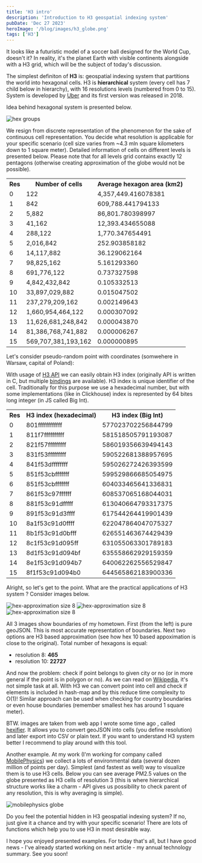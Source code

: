 ```yaml
---
title: 'H3 intro'
description: 'Introduction to H3 geospatial indexing system'
pubDate: 'Dec 27 2023'
heroImage: '/blog/images/h3_globe.png'
tags: ['H3']
---
```



It looks like a futuristic model of a soccer ball designed for the World Cup, doesn't it? In reality, it's the planet Earth with visible continents alongside with a H3 grid, which will be the subject of today's discussion.

The simplest definiton of <strong>H3</strong> is: geospatial indexing system that partitions the world into hexagonal cells. H3 is <strong>hierarchical</strong> system (every cell has 7 child below in hierarchy), with 16 resolutions levels (numbered from 0 to 15). System is developed by [Uber](https://www.uber.com/blog/h3/) and its first version was released in 2018.

Idea behind hexagonal system is presented below.

<div class="flex justify-center">
    <img src="/blog/images/hex_grouping.png" alt="hex groups" />
</div>

We resign from discrete representation of the phenomenon for the sake of continuous cell representation. You decide what resolution is applicable for your specific scenario (cell size varies from ~4.3 mln square kilometers down to 1 square meter).
Detailed information of cells on different levels is presented below. Please note that for all levels grid contains exactly 12 pentagons (otherwise creating approximation of the globe would not be possible).

<table class="bg-slate-50 dark:text-white dark:bg-slate-700">
    <tr class="bg-slate-200 dark:bg-slate-800">
        <th>Res</th>
        <th>Number of cells</th>
        <th>Average hexagon area (km2)</th>
    </tr>
    <tr>
        <td>0</td>
        <td>122</td>
        <td>4,357,449.416078381	</td>
    </tr>
    <tr>
        <td>1</td>
        <td>842</td>
        <td>609,788.441794133</td>
    </tr>   
    <tr>
        <td>2</td>
        <td>5,882</td>
        <td>86,801.780398997</td>
    </tr>   
    <tr>
        <td>3</td>
        <td>41,162</td>
        <td>12,393.434655088</td>
    </tr>
    <tr>
        <td>4</td>
        <td>288,122</td>
        <td>1,770.347654491</td>
    </tr>
     <tr>
        <td>5</td>
        <td>2,016,842</td>
        <td>252.903858182</td>
    </tr>
    <tr>
        <td>6</td>
        <td>14,117,882</td>
        <td>36.129062164</td>
    </tr>
    <tr>
        <td>7</td>
        <td>98,825,162</td>
        <td>5.161293360</td>
    </tr>
     <tr>
        <td>8</td>
        <td>691,776,122</td>
        <td>0.737327598</td>
    </tr>
    <tr>
        <td>9</td>
        <td>4,842,432,842</td>
        <td>0.105332513</td>
    </tr>
    <tr>
        <td>10</td>
        <td>33,897,029,882</td>
        <td>0.015047502</td>
    </tr>
    <tr>
        <td>11</td>
        <td>237,279,209,162</td>
        <td>0.002149643</td>
    </tr>
    <tr>
        <td>12</td>
        <td>1,660,954,464,122</td>
        <td>0.000307092</td>
    </tr>
    <tr>
        <td>13</td>
        <td>11,626,681,248,842</td>
        <td>0.000043870</td>
    </tr>
    <tr>
        <td>14</td>
        <td>81,386,768,741,882</td>
        <td>0.000006267</td>
    </tr>
    <tr>
        <td>15</td>
        <td>569,707,381,193,162</td>
        <td>0.000000895</td>
    </tr>
</table>


Let's consider pseudo-random point with coordinates (somwehere in Warsaw, capital of Poland):

<Latex formula="\lambda = 21.004714 \quad \varphi = 52.244534" />

With usage of [H3 API](https://h3geo.org/docs/api/indexing) we can easily obtain H3 index (originally API is written in C, but multiple [bindings](https://h3geo.org/docs/community/bindings) are available). H3 index is unique identifier of the cell. 
Traditionally for this purpose we use a hexadecimal number, but with some implementations (like in Clickhouse) index is represented by 64 bites long integer (in JS called Big Int).

<table class="bg-slate-50 dark:text-white dark:bg-slate-700 mb-4">
    <tr class="bg-slate-200 dark:bg-slate-800">
        <th>Res</th>
        <th>H3 index (hexadecimal)</th>
        <th>H3 index (Big Int)</th>
    </tr>
    <tr>
        <td>0</td>
        <td>801ffffffffffff</td>
        <td>577023702256844799</td>
    </tr>
      <tr>
        <td>1</td>
        <td>811f7ffffffffff</td>
        <td>581518505791193087</td>
    </tr>
      <tr>
        <td>2</td>
        <td>821f57fffffffff</td>
        <td>586019356639494143</td>
    </tr>
    <tr>
        <td>3</td>
        <td>831f53fffffffff</td>
        <td>590522681388957695</td>
    </tr>
    <tr>
        <td>4</td>
        <td>841f53dffffffff</td>
        <td>595026272426393599</td>
    </tr>
    <tr>
        <td>5</td>
        <td>851f53cbfffffff</td>
        <td>599529866685054975</td>
    </tr>
     <tr>
        <td>6</td>
        <td>851f53cbfffffff</td>
        <td>604033465641336831</td>
    </tr>
       <tr>
        <td>7</td>
        <td>861f53c97ffffff</td>
        <td>608537065168044031</td>
    </tr>
      <tr>
        <td>8</td>
        <td>881f53c91dfffff</td>
        <td>613040664793317375</td>
    </tr>
    <tr>
        <td>9</td>
        <td>891f53c91d3ffff</td>
        <td>617544264419901439</td>
    </tr>
     <tr>
        <td>10</td>
        <td>8a1f53c91d0ffff</td>
        <td>622047864047075327</td>
    </tr>
     <tr>
        <td>11</td>
        <td>8b1f53c91d0bfff</td>
        <td>626551463674429439</td>
    </tr>
     <tr>
        <td>12</td>
        <td>8c1f53c91d095ff</td>
          <td>631055063301789183</td>
    </tr>
    <tr>
        <td>13</td>
        <td>8d1f53c91d094bf</td>
        <td>635558662929159359</td>
    </tr>
    <tr>
        <td>14</td>
        <td>8e1f53c91d094b7</td>
        <td>640062262556529847</td>
    </tr>
      <tr>
        <td>15</td>
        <td>8f1f53c91d094b0</td>
        <td>644565862183900336</td>
    </tr>
</table>
    
    
Alright, so let's get to the point. What are the practical applications of H3 system ? Consider images below.

<div class="max:w-full flex justify-between [&>img]:w-[33%]">
    <img src="/blog/images/city-polygon.png" alt="hex-approximation size 8" />
    <img src="/blog/images/city-hex8.png" alt="hex-approximation size 8" />
    <img src="/blog/images/city-hex10.png" alt="hex-approximation size 8" />
</div>

All 3 images show boundaries of my hometown. First (from the left) is pure geoJSON. This is most accurate representation of boundaries. Next two options are H3 based approximation (see how hex 10 based appoximation is close to the original).
Total number of hexagons is equal:
<ul>
    <li>resolution 8: <strong>465</strong></li>
    <li>resolution 10: <strong>22727</strong></li>
</ul>

And now the problem: check if point belongs to given city or no (or in more general if the point is in polygon or no). As we can read on [Wikipedia](https://en.wikipedia.org/wiki/Point_in_polygon), it's not simple task at all.
With H3 we can convert point into cell and check if elements is included in hash-map and by this reduce time complexity to O(1)! Similar approach can be used when checking for country boundaries or even house boundaries (remember smallest hex has around 1 square meter).

BTW. images are taken from web app I wrote some time ago , called [hexifier](https://lukasi.uk/hexifier). It allows you to convert geoJSON into cells (you define resolution) and later export into CSV or plain text. If you want to understand 
H3 system better I recommend to play around with this tool.

Another example. At my work (I'm working for company called [MobilePhysics](http://mobilephysics.com/)) we collect a lots of environmental data (several dozen million of points per day). Simplest (and fastest as well) way to visualize them
is to use H3 cells. Below you can see average PM2.5 values on the globe presented as H3 cells of resolution 3 (this is where hierarchical structure works like a charm - API gives us possibility to check parent of any resolution, this is why averaging is simple).

<img src="/blog/images/mp_globe.png" alt="mobilephysics globe" />

Do you feel the potential hidden in H3 geospatial indexing system? If no, just give it a chance and try with your specific scenario! There are lots of functions which help
you to use H3 in most desirable way. 

I hope you enjoyed presented examples. For today that's all, but I have good news - I've already started working on next article - my annual technology summary. See you soon!